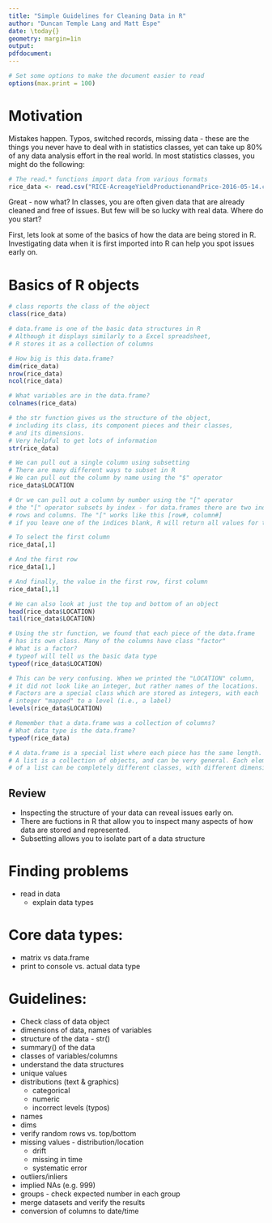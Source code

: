 ```yaml
---
title: "Simple Guidelines for Cleaning Data in R"
author: "Duncan Temple Lang and Matt Espe"
date: \today{}
geometry: margin=1in
output:
pdfdocument:
---
```


```r
# Set some options to make the document easier to read
options(max.print = 100)
```

# Motivation

Mistakes happen. Typos, switched records, missing data - these are the
things you never have to deal with in statistics classes, yet can take
up 80\% of any data analysis effort in the real world. In most
statistics classes, you might do the following:


```r
# The read.* functions import data from various formats
rice_data <- read.csv("RICE-AcreageYieldProductionandPrice-2016-05-14.csv", header = TRUE)

```

Great - now what? In classes, you are often given data that are
already cleaned and free of issues. But few will be so lucky with real
data. Where do you start?

First, lets look at some of the basics of how the data are being
stored in R. Investigating data when it is first imported into R can
help you spot issues early on.

# Basics of R objects

```r
# class reports the class of the object
class(rice_data)

# data.frame is one of the basic data structures in R
# Although it displays similarly to a Excel spreadsheet, 
# R stores it as a collection of columns

# How big is this data.frame?
dim(rice_data)
nrow(rice_data)
ncol(rice_data)

# What variables are in the data.frame?
colnames(rice_data)

# the str function gives us the structure of the object,
# including its class, its component pieces and their classes,
# and its dimensions.
# Very helpful to get lots of information
str(rice_data)

# We can pull out a single column using subsetting
# There are many different ways to subset in R
# We can pull out the column by name using the "$" operator
rice_data$LOCATION

# Or we can pull out a column by number using the "[" operator
# the "[" operator subsets by index - for data.frames there are two indices
# rows and columns. The "[" works like this [row#, column#]
# if you leave one of the indices blank, R will return all values for that index

# To select the first column
rice_data[,1]

# And the first row
rice_data[1,]

# And finally, the value in the first row, first column
rice_data[1,1]

# We can also look at just the top and bottom of an object
head(rice_data$LOCATION)
tail(rice_data$LOCATION)

# Using the str function, we found that each piece of the data.frame
# has its own class. Many of the columns have class "factor"
# What is a factor?
# typeof will tell us the basic data type
typeof(rice_data$LOCATION)

# This can be very confusing. When we printed the "LOCATION" column,
# it did not look like an integer, but rather names of the locations.
# Factors are a special class which are stored as integers, with each
# integer "mapped" to a level (i.e., a label)
levels(rice_data$LOCATION)

# Remember that a data.frame was a collection of columns?
# What data type is the data.frame?
typeof(rice_data)

# A data.frame is a special list where each piece has the same length.
# A list is a collection of objects, and can be very general. Each element
# of a list can be completely different classes, with different dimensions.

```

## Review

  - Inspecting the structure of your data can reveal issues early on.
  - There are fuctions in R that allow you to inspect many aspects of how data are stored and represented.
  - Subsetting allows you to isolate part of a data structure
  
# Finding problems

- read in data
  - explain data types

# Core data types:

  - matrix vs data.frame
  - print to console vs. actual data type

# Guidelines:

  - Check class of data object
  - dimensions of data, names of variables
  - structure of the data - str()
  - summary() of the data
  - classes of variables/columns
  - <aside/teaching moment> understand the data structures
  - unique values
  - distributions (text & graphics)
    - categorical
    - numeric
    - incorrect levels (typos)
  - names
  - dims
  - verify random rows vs. top/bottom  
  - missing values - distribution/location  
    - drift	
    - missing in time	
    - systematic error
  - outliers/inliers
  - implied NAs (e.g. 999) 
  - groups - check expected number in each group
  - merge datasets and verify the results
  - conversion of columns to date/time
